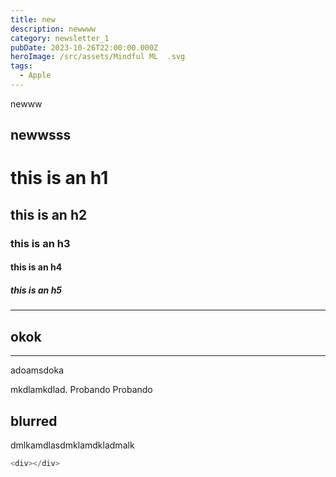 ```yaml
---
title: new
description: newwww
category: newsletter_1
pubDate: 2023-10-26T22:00:00.000Z
heroImage: /src/assets/Mindful ML  .svg
tags:
  - Apple
---
```


newww

## newwsss

# this is an h1

## this is an h2

### this is an h3

#### this is an h4

##### this is an h5

***

## okok

***

<div class="blur-lg">
  adoamsdoka

  mkdlamkdlad. Probando
  Probando

  ## blurred

  dmlkamdlasdmklamdkladmalk
</div>

```javascript
<div></div>
```
